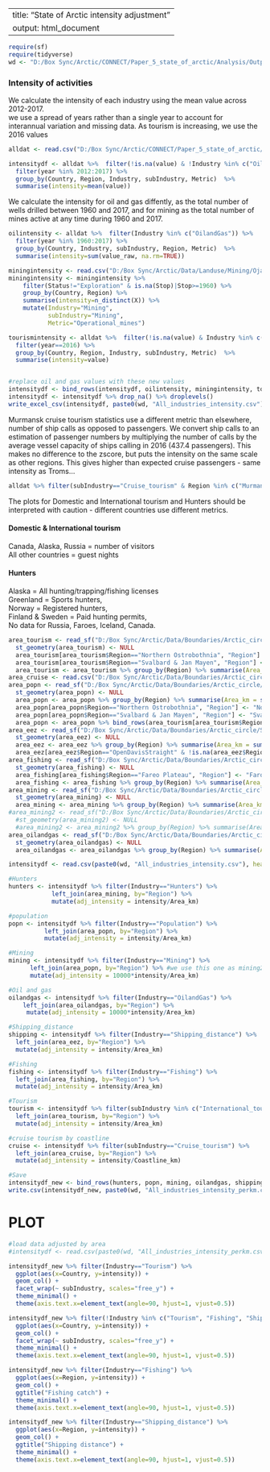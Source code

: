 
---
title: "State of Arctic intensity adjustment"
output: html_document
---
  
```r

require(sf)
require(tidyverse)
wd <- "D:/Box Sync/Arctic/CONNECT/Paper_5_state_of_arctic/Analysis/Output/"
```

### Intensity of activities
We calculate the intensity of each industry using the mean value across 2012-2017.  
we use a spread of years rather than a single year to account for interannual variation and missing data.
As tourism is increasing, we use the 2016 values

```r
alldat <- read.csv("D:/Box Sync/Arctic/CONNECT/Paper_5_state_of_arctic/Analysis/Output/All_industries_long.csv", header=TRUE, fileEncoding = "UTF-8-BOM")

intensitydf <- alldat %>%  filter(!is.na(value) & !Industry %in% c("OilandGas", "Mining", "Tourism")) %>% #drop years missing data
  filter(year %in% 2012:2017) %>% 
  group_by(Country, Region, Industry, subIndustry, Metric)  %>%
  summarise(intensity=mean(value)) 
```

We calculate the intensity for oil and gas diffently, as the total number of wells drilled between 1960 and 2017, and for mining as the total number of mines active at any time during 1960 and 2017.

```r
oilintensity <- alldat %>%  filter(Industry %in% c("OilandGas")) %>% 
  filter(year %in% 1960:2017) %>% 
  group_by(Country, Industry, subIndustry, Region, Metric)  %>%
  summarise(intensity=sum(value_raw, na.rm=TRUE))

miningintensity <- read.csv("D:/Box Sync/Arctic/Data/Landuse/Mining/Ojas_mining_database_2018/processed/Mining_listofMines_withdates.csv")
miningintensity <- miningintensity %>% 
    filter(Status!="Exploration" & is.na(Stop)|Stop>=1960) %>%
    group_by(Country, Region) %>% 
    summarise(intensity=n_distinct(X)) %>%
    mutate(Industry="Mining",
           subIndustry="Mining", 
           Metric="Operational_mines")

tourismintensity <- alldat %>%  filter(!is.na(value) & Industry %in% c("Tourism")) %>% #drop years missing data
  filter(year==2016) %>% 
  group_by(Country, Region, Industry, subIndustry, Metric)  %>%
  summarise(intensity=value) 


#replace oil and gas values with these new values
intensitydf <- bind_rows(intensitydf, oilintensity, miningintensity, tourismintensity)
intensitydf <- intensitydf %>% drop_na() %>% droplevels()
write_excel_csv(intensitydf, paste0(wd, "All_industries_intensity.csv")) #for fileEncoding = "UTF-8-BOM"

```

Murmansk cruise tourism statistics use a different metric than elsewhere, number of ship calls as opposed to passengers.
We convert ship calls to an estimation of passenger numbers by multiplying the number of calls by the average vessel capacity of ships calling in 2016 (437.4 passengers). This makes no difference to the zscore, but puts the intensity on the same scale as other regions. This gives higher than expected cruise passengers - same intensity as Troms...

```r
alldat %>% filter(subIndustry=="Cruise_tourism" & Region %in% c("Murmansk", "Troms", "Finnmark", "Arkhangel'sk") & year==2016) %>% select(Region, value)
```

The plots for Domestic and International tourism and Hunters should be interpreted with caution - different countries use different metrics.  

#### Domestic & International tourism
Canada, Alaska, Russia = number of visitors    
All other countries = guest nights 

#### Hunters
Alaska = All hunting/trapping/fishing licenses  
Greenland = Sports hunters,  
Norway = Registered hunters,  
Finland & Sweden = Paid hunting permits,  
No data for Russia, Faroes, Iceland, Canada.  


```r
area_tourism <- read_sf("D:/Box Sync/Arctic/Data/Boundaries/Arctic_circle/State_of_Arctic/SOA_borders_for_tourism2.shp") 
  st_geometry(area_tourism) <- NULL
  area_tourism[area_tourism$Region=="Northern Ostrobothnia", "Region"] <- "North Ostrobothnia"
  area_tourism[area_tourism$Region=="Svalbard & Jan Mayen", "Region"] <- "Svalbard and Jan Mayen"
  area_tourism <- area_tourism %>% group_by(Region) %>% summarise(Area_km = sum(Area_km))
area_cruise <- read.csv("D:/Box Sync/Arctic/Data/Boundaries/Arctic_circle/State_of_Arctic/Arctic_coastlines.csv", header=TRUE, stringsAsFactors = FALSE)
area_popn <- read_sf("D:/Box Sync/Arctic/Data/Boundaries/Arctic_circle/State_of_Arctic/SOA_borders_for_popn2.shp")
  st_geometry(area_popn) <- NULL
  area_popn <- area_popn %>% group_by(Region) %>% summarise(Area_km = sum(Area_km))
  area_popn[area_popn$Region=="Northern Ostrobothnia", "Region"] <- "North Ostrobothnia"
  area_popn[area_popn$Region=="Svalbard & Jan Mayen", "Region"] <- "Svalbard and Jan Mayen"
  area_popn <- area_popn %>% bind_rows(area_tourism[area_tourism$Region=="Alaska",])
area_eez <- read_sf("D:/Box Sync/Arctic/Data/Boundaries/Arctic_circle/State_of_Arctic/EEZ_plus_highseas_noland.shp")
  st_geometry(area_eez) <- NULL
  area_eez <- area_eez %>% group_by(Region) %>% summarise(Area_km = sum(Area_km))
  area_eez[area_eez$Region=="OpenDavisStraight" & !is.na(area_eez$Region), "Region"] <- "OpenDavisStrait"
area_fishing <- read_sf("D:/Box Sync/Arctic/Data/Boundaries/Arctic_circle/State_of_Arctic/SOA_borders_for_fishing.shp")
  st_geometry(area_fishing) <- NULL
  area_fishing[area_fishing$Region=="Fareo Plateau", "Region"] <- "Faroe Plateau"
  area_fishing <- area_fishing %>% group_by(Region) %>% summarise(Area_km = sum(Area_km))
area_mining <- read_sf("D:/Box Sync/Arctic/Data/Boundaries/Arctic_circle/State_of_Arctic/SOA_borders_for_mining.shp") 
  st_geometry(area_mining) <- NULL
  area_mining <- area_mining %>% group_by(Region) %>% summarise(Area_km = sum(Area_km))
#area_mining2 <- read_sf("D:/Box Sync/Arctic/Data/Boundaries/Arctic_circle/State_of_Arctic/SOA_borders_for_mining2.shp") 
  #st_geometry(area_mining2) <- NULL
  #area_mining2 <- area_mining2 %>% group_by(Region) %>% summarise(Area_km = sum(Area_km))
area_oilandgas <- read_sf("D:/Box Sync/Arctic/Data/Boundaries/Arctic_circle/State_of_Arctic/SOA_borders_for_oilandgas3.shp") 
  st_geometry(area_oilandgas) <- NULL
  area_oilandgas <- area_oilandgas %>% group_by(Region) %>% summarise(Area_km = sum(SUM_Area_k))

intensitydf <- read.csv(paste0(wd, "All_industries_intensity.csv"), header=TRUE, fileEncoding = "UTF-8-BOM", stringsAsFactors = FALSE) #for fileEncoding = "UTF-8-BOM"
```

```r
#Hunters
hunters <- intensitydf %>% filter(Industry=="Hunters") %>% 
            left_join(area_mining, by="Region") %>% 
            mutate(adj_intensity = intensity/Area_km)

#population
popn <- intensitydf %>% filter(Industry=="Population") %>%
          left_join(area_popn, by="Region") %>% 
          mutate(adj_intensity = intensity/Area_km)

#Mining
mining <- intensitydf %>% filter(Industry=="Mining") %>%
      left_join(area_popn, by="Region") %>% #we use this one as mining2 had kamchatcha below60N but we don't have data for that area
      mutate(adj_intensity = 10000*intensity/Area_km)

#Oil and gas
oilandgas <- intensitydf %>% filter(Industry=="OilandGas") %>%
    left_join(area_oilandgas, by="Region") %>%
     mutate(adj_intensity = 10000*intensity/Area_km)

#Shipping_distance
shipping <- intensitydf %>% filter(Industry=="Shipping_distance") %>%
  left_join(area_eez, by="Region") %>% 
  mutate(adj_intensity = intensity/Area_km)

#Fishing
fishing <- intensitydf %>% filter(Industry=="Fishing") %>%
  left_join(area_fishing, by="Region") %>% 
  mutate(adj_intensity = intensity/Area_km)

#Tourism
tourism <- intensitydf %>% filter(subIndustry %in% c("International_tourism","Domestic_tourism")) %>%
  left_join(area_tourism, by="Region") %>% 
  mutate(adj_intensity = intensity/Area_km)

#cruise tourism by coastline
cruise <- intensitydf %>% filter(subIndustry=="Cruise_tourism") %>%
  left_join(area_cruise, by="Region") %>% 
  mutate(adj_intensity = intensity/Coastline_km)

#Save
intensitydf_new <- bind_rows(hunters, popn, mining, oilandgas, shipping, fishing, tourism, cruise)
write.csv(intensitydf_new, paste0(wd, "All_industries_intensity_perkm.csv"), row.names=TRUE)
```

# PLOT
```r
#load data adjusted by area
#intensitydf <- read.csv(paste0(wd, "All_industries_intensity_perkm.csv"),  header=TRUE, fileEncoding = "UTF-8-BOM", stringsAsFactors = FALSE)

intensitydf_new %>% filter(Industry=="Tourism") %>%
  ggplot(aes(x=Country, y=intensity)) +
  geom_col() +
  facet_wrap(~ subIndustry, scales="free_y") +
  theme_minimal() +
  theme(axis.text.x=element_text(angle=90, hjust=1, vjust=0.5))

intensitydf_new %>% filter(!Industry %in% c("Tourism", "Fishing", "Shipping_distance")) %>%
  ggplot(aes(x=Country, y=intensity)) +
  geom_col() +
  facet_wrap(~ subIndustry, scales="free_y") +
  theme_minimal() +
  theme(axis.text.x=element_text(angle=90, hjust=1, vjust=0.5))

intensitydf_new %>% filter(Industry=="Fishing") %>%
  ggplot(aes(x=Region, y=intensity)) +
  geom_col() +
  ggtitle("Fishing catch") +
  theme_minimal() +
  theme(axis.text.x=element_text(angle=90, hjust=1, vjust=0.5))

intensitydf_new %>% filter(Industry=="Shipping_distance") %>%
  ggplot(aes(x=Region, y=intensity)) +
  geom_col() +
  ggtitle("Shipping distance") +
  theme_minimal() +
  theme(axis.text.x=element_text(angle=90, hjust=1, vjust=0.5))
```